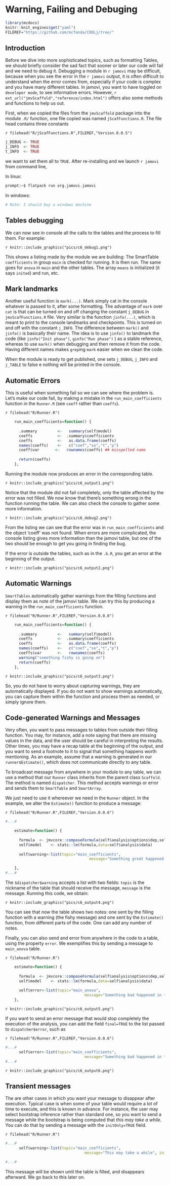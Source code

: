 # Warning, Failing and Debuging

```r
library(mcdocs)
knitr::knit_engines$get("yaml")
FILEREF="https://github.com/mcfanda/COOLj/tree/"
```



## Introduction

Before we dive into more sophisticated topics, such as formatting Tables, we should briefly consider the sad fact that sooner or later our code will fail and we need to debug it. Debugging a module in `r jamovi` may be difficult, because when you see the error in the `r jamovi` output, it is often difficult to understand when the error comes from, especially if your code is complex and you have many different tables. In jamovi, you want to have toggled on `developer mode`, to see informative errors. However, `r ext_url("jmvScaffold","reference/index.html")` offers also some methods and functions to help us out.

First, when we copied the files from the `jmvScaffold` package into the module `.R/` function, one file copied was named `jScafFunctions.R`. The file head contains three constants

`r filehead("R/jScafFunctions.R",FILEREF,"Version.0.0.5")`
```r
j_DEBUG <- TRUE
j_INFO  <- TRUE
t_INFO  <- TRUE

```

we want to set them all to `TRUE`. After re-installing and we launch `r jamovi` from command line,  

In linux:

```bash
prompt:~$ flatpack run org.jamovi.jamovi 
```

In windows:
```r
# Note: I should buy a windows machine
```

## Tables debugging

We can now see in console all the calls to the tables and the process to fill them. For example:

`r knitr::include_graphics("pics/c6_debug1.png")`

This shows a listing made by the module we are building: The SmartTable `coefficients` in group `main` is checked for running. It is then run. The same goes for `anova` in `main` and the other tables. The array `means` is initialized (it says `inited`) and run, etc. 

## Mark landmarks

Another useful function is `mark(...)`. Mark simply cat in the console whatever is passed to it, after some formatting. The advantage of `mark` over `cat` is that can be turned on and off changing the constant `j_DEBUG` in `jmvScafFunctions.R` file.  Very similar is the function `jinfo(...)`, which is meant to print to the console landmarks and checkpoints. This is turned on and off with the constant `j_INFO`. The difference between `mark()` and `jinfo()` is basically their name. The idea is to use `jinfo()` to landmark the code (like `jinfo("Init phase")`, `ginfo("Run phase")` ) as a stable reference, whereas to use `mark()` when debugging and then remove it from the code. Having different names makes `grep`ing `mark` easier when we clean the code. 

When the module is ready to get published, one sets `j_DEBUG`, `j_INFO` and `j_TABLE` to false e nothing will be printed in the console.


## Automatic Errors

This is useful when something fail so we can see where the problem is. Let's make our code fail, by making a mistake in the  `run_main_coefficients` function in the `Runner.R` (see `coeff` rather than `coeffs`).

`r filehead("R/Runner.R")`
```r

    run_main_coefficients=function() {
      
      .summary         <-   summary(self$model)
      coeffs           <-  .summary$coefficients
      coeffs           <-   as.data.frame(coeffs)
      names(coeffs)    <-   c("coef","se","t","p")
      coeff$var       <-   rownames(coeffs) ## misspelled name 
      
      return(coeffs)
    },

```

Running the module now produces an error in the corresponding table. 

`r knitr::include_graphics("pics/c6_output1.png")`

Notice that the module did not fail completely, only the table affected by the error was not filled. We now know that there's something wrong in the function running the table. We can also check the console to gather some more information.

`r knitr::include_graphics("pics/c6_debug2.png")`

From the listing we can see that the error was in `run_main_coefficients` and the object 'coeff' was not found. When errors are more complicated, the console listing gives more information than the jamovi table, but one of the two should be enough to get you going in finding the bug.

If the error is outside the tables, such as in the `.b.R`, you get an error at the beginning of the output.

`r knitr::include_graphics("pics/c6_output2.png")`

## Automatic Warnings

`SmartTables` automatically gather warnings from the filling functions and display them as note of the jamovi table. We can try this by producing a warning in the `run_main_coefficients` function.

`r filehead("R/Runner.R",FILEREF,"Version.0.0.6")`
```r

    run_main_coefficients=function() {
      
      .summary         <-   summary(self$model)
      coeffs           <-  .summary$coefficients
      coeffs           <-   as.data.frame(coeffs)
      names(coeffs)    <-   c("coef","se","t","p")
      coeffs$var       <-   rownames(coeffs)  
      warning("something fishy is going on")
      return(coeffs)
    },

```

`r knitr::include_graphics("pics/c6_output3.png")`

So, you do not have to worry about capturing warnings, they are automatically displayed. If you do not want to show warnings automatically, you can capture them within the function and process them as needed, or simply ignore them.

## Code-generated Warnings and Messages

Very often, you want to pass messages to tables from outside their filling function. You may, for instance, add a note saying that there are missing values in the data, and the user should be careful in interpreting the results. Other times, you may have a recap table at the beginning of the output, and you want to send a footnote to it to signal that something happens worth mentioning. As an example, assume that a warning is generated in our `runner$Estimate()`, which does not communicate directly to any table.

To broadcast message from anywhere in your module to any table, we can use a method that our `Runner` class inherits from the parent class `Scaffold`. The method is named `dispatcher`. This method accepts warnings or error and sends them to `SmartTable` and `SmartArray`. 


We just need to use it whereever we need in the `Runner` object. In the example, we alter the `Estimate()` function to produce a message:

`r filehead("R/Runner.R",FILEREF,"Version.0.0.6")`
```r

#...#

    estimate=function() {
      
      formula  <- jmvcore::composeFormula(self$analysis$options$dep,self$analysis$options$covs)
      self$model    <- stats::lm(formula,data=self$analysis$data)
      
      self$warning<-list(topic="main_coefficients",
                                     message="Something great happened in the estimate function")

    },
#...#    
```

The `$dispatcher$warning` accepts a list with two fields: `topic` is the nickname of the table that should receive the message,
`message` is the message. Running this code, we obtain:

`r knitr::include_graphics("pics/c6_output4.png")`

You can see that now the table shows two notes: one sent by the filling function with a warning (the fishy message) and one sent by the `Estimate()` function, from different parts of the code. One can add any number of notes.

Finally, you can also send and error from anywhere in the code to a table, using the property `error`. We exemplifies this by sending a message to `main_anova` table.

`r filehead("R/Runner.R")`
```r

    estimate=function() {
      
      formula  <- jmvcore::composeFormula(self$analysis$options$dep,self$analysis$options$covs)
      self$model    <- stats::lm(formula,data=self$analysis$data)
      
      self$error<-list(topic="main_anova",
                                   message="Something bad happened in the estimate function")
    },

```

`r knitr::include_graphics("pics/c6_output5.png")`

If you want to send an error message that would stop completely the execution of the analysis, you can add
the field `final=TRUE` to the list passed to `dispatcher$error`, such as

`r filehead("R/Runner.R",FILEREF,"Version.0.0.6")`
```r
#...#
      self$error<-list(topic="main_coefficients",
                                   message="Something bad happened in the estimate function", final=TRUE)
#...#

```


`r knitr::include_graphics("pics/c6_output6.png")`

## Transient messages

The are other cases in which you want your message to disappear after execution. Typical case is when some of your table would require a lot of time to execute, and this is known in advance. For instance, the user may select bootstrap inference rather than standard one, so you want to send a message while the bootstrap is being computed that _this may take a while_.  You can do that by sending a message with the `initOnly=TRUE` field. 


`r filehead("R/Runner.R")`
```r
#...#
      self$warning<-list(topic="main_coefficients",
                                   message="This may take a while", initOnly=TRUE)

#...#
```

This message will be shown until the table is filled, and disappears afterward. We go back to this later on.


